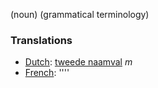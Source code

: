 (noun) (grammatical terminology)

===Translations===
*[[Dutch]]: [[tweede naamval]] ''m''
*[[French]]: [[]] ''''